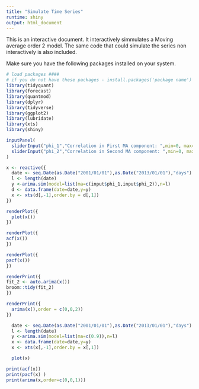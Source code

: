 ```yaml
---
title: "Simulate Time Series"
runtime: shiny
output: html_document
---
```


This is an interactive document.  It interactively simmulates a Moving average order 2 model.
The same code that could simulate the series non interactively is also included.

Make sure you have the following packages installed on your system.
```r
# load packages ####
# if you do not have these packages - install.packages('package name')
library(tidyquant)
library(forecast)
library(quantmod)
library(dplyr)
library(tidyverse)
library(ggplot2)
library(lubridate)
library(xts)
library(shiny)
```

```r
inputPanel(
  sliderInput("phi_1","Correlation in First MA component: ",min=0, max=0.99999,value=0.5,step = 0.01),
  sliderInput("phi_2","Correlation in Second MA component: ",min=0, max=0.99999,value=0.5,step = 0.01)
)
``` 

```r
x <- reactive({ 
  date <- seq.Date(as.Date("2001/01/01"),as.Date("2013/01/01"),"days") 
  l <- length(date) 
  y <-arima.sim(model=list(ma=c(input$phi_1,input$phi_2)),n=l) 
  d <- data.frame(date=date,y=y) 
  x <- xts(d[,-1],order.by = d[,1]) 
})
```

```r
renderPlot({
  plot(x())
})
``` 
```r
renderPlot({
acf(x())
})
```
```r
renderPlot({
pacf(x())
})
```

```r
renderPrint({
fit_2 <- auto.arima(x())
broom::tidy(fit_2) 
})

```


```r
renderPrint({
  arima(x(),order = c(0,0,2)) 
})
```

```r
  date <- seq.Date(as.Date("2001/01/01"),as.Date("2013/01/01"),"days") 
  l <- length(date) 
  y <-arima.sim(model=list(ma=c(0.9)),n=l) 
  x <- data.frame(date=date,y=y) 
  x <- xts(x[,-1],order.by = x[,1]) 
```

```r
  plot(x)
``` 

```r
print(acf(x))
print(pacf(x) )
print(arima(x,order=c(0,0,1)))
```

